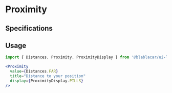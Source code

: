 

<Meta title="Widgets/Proximity" />

# **Proximity**

<Canvas>
  <Story name="Pills">
    <Proximity
      value={Distances.FAR}
      title="Distance to your position"
      display={ProximityDisplay.PILLS}
    />
  </Story>
</Canvas>

<Canvas>
  <Story name="Distance">
    <Proximity
      value={Distances.MIDDLE}
      title="3.2 km from your departure"
      display={ProximityDisplay.LABEL}
    />
  </Story>
</Canvas>

## Specifications

## Usage

```jsx
import { Distances, Proximity, ProximityDisplay } from '@blablacar/ui-library/build/proximity'

<Proximity
  value={Distances.FAR}
  title="Distance to your position"
  display={ProximityDisplay.PILLS}
/>

```

<ArgsTable of={Proximity} />
